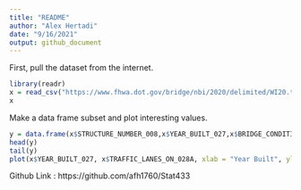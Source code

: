 ```yaml
---
title: "README"
author: "Alex Hertadi"
date: "9/16/2021"
output: github_document
---
```



First, pull the dataset from the internet.

```r
library(readr)
x = read_csv("https://www.fhwa.dot.gov/bridge/nbi/2020/delimited/WI20.txt")
x
```

Make a data frame subset and plot interesting values.

```r
y = data.frame(x$STRUCTURE_NUMBER_008,x$YEAR_BUILT_027,x$BRIDGE_CONDITION, x$TRAFFIC_LANES_ON_028A)
head(y)
tail(y)
plot(x$YEAR_BUILT_027, x$TRAFFIC_LANES_ON_028A, xlab = "Year Built", ylab = "Traffic Lanes on Bridge")
```

Github Link : https://github.com/afh1760/Stat433